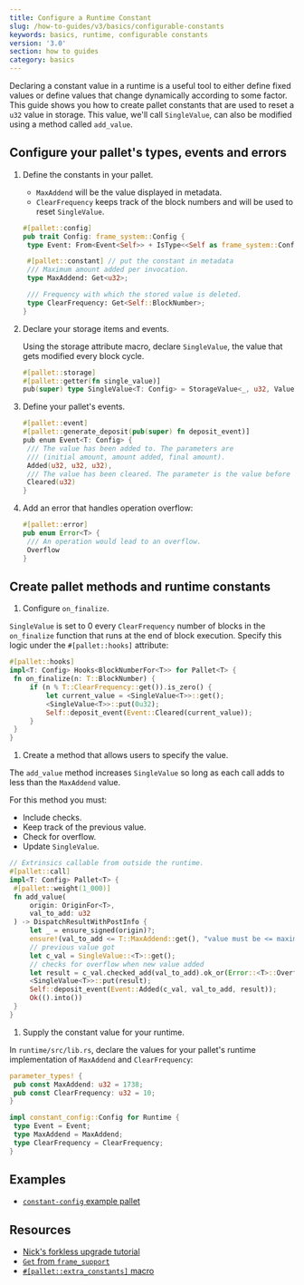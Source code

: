 ```yaml
---
title: Configure a Runtime Constant
slug: /how-to-guides/v3/basics/configurable-constants
keywords: basics, runtime, configurable constants
version: '3.0'
section: how to guides
category: basics
---
```


Declaring a constant value in a runtime is a useful tool to either define fixed values or define values that change dynamically according to some factor.
This guide shows you how to create pallet constants that are used to reset a `u32` value in storage.
This value, we'll call `SingleValue`, can also be modified using a method called `add_value`.

## Configure your pallet's types, events and errors

1. Define the constants in your pallet.

   - `MaxAddend` will be the value displayed in metadata.
   - `ClearFrequency` keeps track of the block numbers and will be used to reset `SingleValue`.

   ```rust
   #[pallet::config]
   pub trait Config: frame_system::Config {
   	type Event: From<Event<Self>> + IsType<<Self as frame_system::Config>::Event>;

   	#[pallet::constant] // put the constant in metadata
   	/// Maximum amount added per invocation.
   	type MaxAddend: Get<u32>;

   	/// Frequency with which the stored value is deleted.
   	type ClearFrequency: Get<Self::BlockNumber>;
   }
   ```

1. Declare your storage items and events.

   Using the storage attribute macro, declare `SingleValue`, the value that gets modified every block cycle.

   ```rust
   #[pallet::storage]
   #[pallet::getter(fn single_value)]
   pub(super) type SingleValue<T: Config> = StorageValue<_, u32, ValueQuery>;
   ```

1. Define your pallet's events.

   ```rust
   #[pallet::event]
   #[pallet::generate_deposit(pub(super) fn deposit_event)]
   pub enum Event<T: Config> {
   	/// The value has been added to. The parameters are
   	/// (initial amount, amount added, final amount).
   	Added(u32, u32, u32),
   	/// The value has been cleared. The parameter is the value before clearing.
   	Cleared(u32)
   }
   ```

1. Add an error that handles operation overflow:

   ```rust
   #[pallet::error]
   pub enum Error<T> {
   	/// An operation would lead to an overflow.
   	Overflow
   }
   ```

## Create pallet methods and runtime constants

1.  Configure `on_finalize`.

   `SingleValue` is set to 0 every `ClearFrequency` number of blocks in the `on_finalize` function that
   runs at the end of block execution. Specify this logic under the `#[pallet::hooks]` attribute:
   
   ```rust
   #[pallet::hooks]
   impl<T: Config> Hooks<BlockNumberFor<T>> for Pallet<T> {
   	fn on_finalize(n: T::BlockNumber) {
   		if (n % T::ClearFrequency::get()).is_zero() {
   			let current_value = <SingleValue<T>>::get();
   			<SingleValue<T>>::put(0u32);
   			Self::deposit_event(Event::Cleared(current_value));
   		}
   	}
   }
   ```

1.  Create a method that allows users to specify the value.

   The `add_value` method increases `SingleValue` so long as each call adds to less than the `MaxAddend` value.
   
   For this method you must:
   
   - Include checks.
   - Keep track of the previous value.
   - Check for overflow.
   - Update `SingleValue`.
   
   ```rust
   // Extrinsics callable from outside the runtime.
   #[pallet::call]
   impl<T: Config> Pallet<T> {
   	#[pallet::weight(1_000)]
   	fn add_value(
   		origin: OriginFor<T>,
   		val_to_add: u32
   	) -> DispatchResultWithPostInfo {
   		let _ = ensure_signed(origin)?;
   		ensure!(val_to_add <= T::MaxAddend::get(), "value must be <= maximum add amount constant");
   		// previous value got
   		let c_val = SingleValue::<T>::get();
   		// checks for overflow when new value added
   		let result = c_val.checked_add(val_to_add).ok_or(Error::<T>::Overflow)?;
   		<SingleValue<T>>::put(result);
   		Self::deposit_event(Event::Added(c_val, val_to_add, result));
   		Ok(().into())
   	}
   }
   ```

1.  Supply the constant value for your runtime.

   In `runtime/src/lib.rs`, declare the values for your pallet's runtime implementation of `MaxAddend` and `ClearFrequency`:
   
   ```rust
   parameter_types! {
   	pub const MaxAddend: u32 = 1738;
   	pub const ClearFrequency: u32 = 10;
   }
   
   impl constant_config::Config for Runtime {
   	type Event = Event;
   	type MaxAddend = MaxAddend;
   	type ClearFrequency = ClearFrequency;
   }
   ```

## Examples

- [`constant-config` example pallet](https://github.com/substrate-developer-hub/substrate-how-to-guides/blob/main/example-code/template-node/pallets/configurable-constant/src/lib.rs)

## Resources

- [Nick's forkless upgrade tutorial](/tutorials/v3/forkless-upgrades)
- [`Get` from `frame_support`][get-trait-rustdocs]
- [`#[pallet::extra_constants]` macro][extra-constants-rustdocs]

[get-trait-rustdocs]: /rustdocs/latest/frame_support/traits/trait.Get.html
[extra-constants-rustdocs]: /rustdocs/latest/frame_support/attr.pallet.html#extra-constants-palletextra_constants-optional
